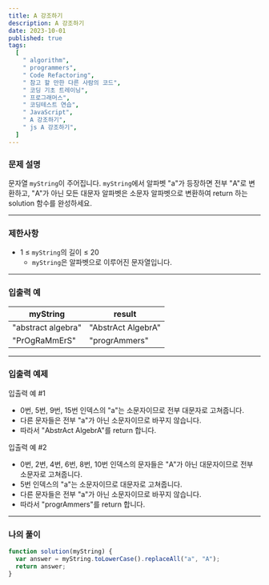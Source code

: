 ```yaml
---
title: A 강조하기
description: A 강조하기
date: 2023-10-01
published: true
tags:
  [
    " algorithm",
    " programmers",
    " Code Refactoring",
    " 참고 할 만한 다른 사람의 코드",
    " 코딩 기초 트레이닝",
    " 프로그래머스",
    " 코딩테스트 연습",
    " JavaScript",
    " A 강조하기",
    " js A 강조하기",
  ]
---
```


### 문제 설명

문자열 `myString`이 주어집니다. `myString`에서 알파벳 "a"가 등장하면 전부 "A"로 변환하고, "A"가 아닌 모든 대문자 알파벳은 소문자 알파벳으로 변환하여 return 하는 solution 함수를 완성하세요.

---

### 제한사항

- 1 ≤ `myString`의 길이 ≤ 20
  - `myString`은 알파벳으로 이루어진 문자열입니다.

---

### 입출력 예

| myString           | result             |
| ------------------ | ------------------ |
| "abstract algebra" | "AbstrAct AlgebrA" |
| "PrOgRaMmErS"      | "progrAmmers"      |

---

### 입출력 예제

입출력 예 #1

- 0번, 5번, 9번, 15번 인덱스의 "a"는 소문자이므로 전부 대문자로 고쳐줍니다.
- 다른 문자들은 전부 "a"가 아닌 소문자이므로 바꾸지 않습니다.
- 따라서 "AbstrAct AlgebrA"를 return 합니다.

입출력 예 #2

- 0번, 2번, 4번, 6번, 8번, 10번 인덱스의 문자들은 "A"가 아닌 대문자이므로 전부 소문자로 고쳐줍니다.
- 5번 인덱스의 "a"는 소문자이므로 대문자로 고쳐줍니다.
- 다른 문자들은 전부 "a"가 아닌 소문자이므로 바꾸지 않습니다.
- 따라서 "progrAmmers"를 return 합니다.

---

### 나의 풀이

```jsx
function solution(myString) {
  var answer = myString.toLowerCase().replaceAll("a", "A");
  return answer;
}
```
